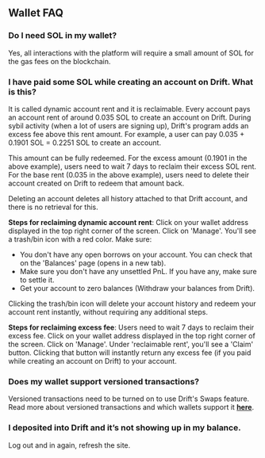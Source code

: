 
## Wallet FAQ

### Do I need SOL in my wallet?  

Yes, all interactions with the platform will require a small amount of SOL for the gas fees on the blockchain.  


### I have paid some SOL while creating an account on Drift. What is this?

It is called dynamic account rent and it is reclaimable. Every account pays an account rent of around 0.035 SOL to create an account on Drift. During sybil activity (when a lot of users are signing up), Drift's program adds an excess fee above this rent amount. For example, a user can pay 0.035 + 0.1901 SOL = 0.2251 SOL to create an account.

This amount can be fully redeemed. For the excess amount (0.1901 in the above example), users need to wait 7 days to reclaim their excess SOL rent. For the base rent (0.035 in the above example), users need to delete their account created on Drift to redeem that amount back.

<Callout type="error" emoji="🚫">
Deleting an account deletes all history attached to that Drift account, and there is no retrieval for this.
</Callout>

**Steps for reclaiming dynamic account rent**: Click on your wallet address displayed in the top right corner of the screen. Click on 'Manage'. You'll see a trash/bin icon with a red color. Make sure:

- You don't have any open borrows on your account. You can check that on the 'Balances' page (opens in a new tab).
- Make sure you don't have any unsettled PnL. If you have any, make sure to settle it.
- Get your account to zero balances (Withdraw your balances from Drift).

Clicking the trash/bin icon will delete your account history and redeem your account rent instantly, without requiring any additional steps.

**Steps for reclaiming excess fee**: Users need to wait 7 days to reclaim their excess fee. Click on your wallet address displayed in the top right corner of the screen. Click on 'Manage'. Under 'reclaimable rent', you'll see a 'Claim' button. Clicking that button will instantly return any excess fee (if you paid while creating an account on Drift) to your account. 

### Does my wallet support versioned transactions?

Versioned transactions need to be turned on to use Drift's Swaps feature. Read more about versioned transactions and which wallets support it [**here**](/trading/versioned-transactions).

### I deposited into Drift and it’s not showing up in my balance.

Log out and in again, refresh the site.
